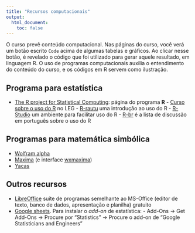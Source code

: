 ```yaml
---
title: "Recursos computacionais"
output:
  html_document:
    toc: false
---
```


O curso prevê conteúdo computacional. Nas páginas do curso, você verá 
um botão escrito `Code` acima de algumas tabelas e gráficos. 
Ao clicar nesse botão, é revelado o código que foi utilizado para gerar 
aquele resultado, em linguagem R. O uso de programas computacionais 
auxilia o entendimento do conteúdo do curso, e os códigos em R servem 
como ilustração.

## Programa para estatística

- [The R project for Statistical Computing](http://www.r-project.org):
  página do programa **R**
      - [Curso sobre o uso do R](sofware:material-r) no LEG
      - [R-rautu](http://git.leg.ufpr.br/fernandomayer/R-rautu) uma
        introdução ao uso do R
      - [R-Studio](http://www.rstudio.org) um ambiente para facilitar
        uso do R
      - [R-br](https://listas.inf.ufpr.br/cgi-bin/mailman/listinfo/r-br)
        é a lista de discussão em português sobre o uso do R

## Programas para matemática simbólica

- [Wolfram alpha](http://www.wolframalpha.com)
- [Maxima](http://maxima.sourceforge.net) (e interface
  [wxmaxima](http://andrejv.github.com/wxmaxima/))
- [Yacas](http://yacas.sourceforge.net)

## Outros recursos

- [LibreOffice](https://pt-br.libreoffice.org) suíte de programas
  semelhante ao MS-Office (editor de texto, banco de dados, apresentação
  e planilha) gratuito
- [Google sheets](https://www.google.com/sheets/about). Para instalar o
  *add-on* de estatística:
        - Add-Ons -> Get Add-Ons -> Procure por "Statistics" -> Procure
          o add-on de "Google Statisticians and Engineers"
